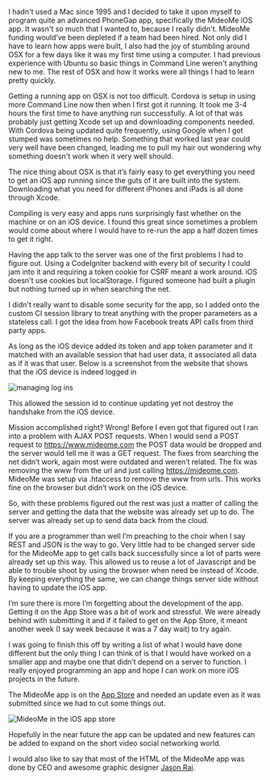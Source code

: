 
I hadn't used a Mac since 1995 and I decided to take it upon myself to program quite an advanced PhoneGap app, specifically the MideoMe iOS app.  It wasn't so much that I wanted to, because I really didn't.  MideoMe funding would’ve been depleted if a team had been hired.   Not only did I have to learn how apps were built, I also had the joy of stumbling around OSX for a few days like it was my first time using a computer.  I had previous experience with Ubuntu so basic things in Command Line weren't anything new to me.  The rest of OSX and how it works were all things I had to learn pretty quickly.

Getting a running app on OSX is not too difficult.  Cordova is setup in using more Command Line now then when I first got it running.  It took me 3-4 hours the first time to have anything run successfully.  A lot of that was probably just getting Xcode set up and downloading components needed.  With Cordova being updated quite frequently, using Google when I got stumped was sometimes no help.  Something that worked last year could very well have been changed, leading me to pull my hair out wondering why something doesn't work when it very well should.

The nice thing about OSX is that it’s fairly easy to get everything you need to get an iOS app running since the guts of it are built into the system.  Downloading what you need for different iPhones and iPads is all done through Xcode.

Compiling is very easy and apps runs surprisingly fast whether on the machine or on an iOS device.  I found this great since sometimes a problem would come about where I would have to re-run the app a half dozen times to get it right.

Having the app talk to the server was one of the first problems I had to figure out.  Using a CodeIgniter backend with every bit of security I could jam into it and requiring a token cookie for CSRF meant a work around.  iOS doesn't use cookies but localStorage.  I figured someone had built a plugin but nothing turned up in when searching the net.

I didn't really want to disable some security for the app, so I added onto the custom CI session library to treat anything with the proper parameters as a stateless call.  I got the idea from how Facebook treats API calls from third party apps.

As long as the iOS device added its token and app token parameter and it matched with an available session that had user data, it associated all data as if it was that user.  Below is a screenshot from the website that shows that the iOS device is indeed logged in

<img alt="managing log ins" src={currentLogInsImage.src} />

This allowed the session id to continue updating yet not destroy the handshake from the iOS device.

Mission accomplished right?  Wrong!  Before I even got that figured out I ran into a problem with AJAX POST requests.  When I would send a POST request to https://www.mideome.com the POST data would be dropped and the server would tell me it was a GET request.  The fixes from searching the net didn’t work, again most were outdated and weren’t related.  The fix was removing the www from the url and just calling https://mideome.com.  MideoMe was setup via .htaccess to remove the www from urls.  This works fine on the browser but didn’t work on the iOS device.

So, with these problems figured out the rest was just a matter of calling the server and getting the data that the website was already set up to do.  The server was already set up to send data back from the cloud.

If you are a programmer than well I’m preaching to the choir when I say REST and JSON is the way to go.  Very little had to be changed server side for the MideoMe app to get calls back successfully since a lot of parts were already set up this way.  This allowed us to reuse a lot of Javascript and be able to trouble shoot by using the browser when need be instead of Xcode.  By keeping everything the same, we can change things server side without having to update the iOS app.

I’m sure there is more I’m forgetting about the development of the app.  Getting it on the App Store was a bit of work and stressful.  We were already behind with submitting it and if it failed to get on the App Store, it meant another week (I say week because it was a 7 day wait) to try again.

I was going to finish this off by writing a list of what I would have done different but the only thing I can think of is that I would have worked on a smaller app and maybe one that didn’t depend on a server to function.  I really enjoyed programming an app and hope I can work on more iOS projects in the future.

The MideoMe app is on the [App Store](https://itunes.apple.com/us/app/id731024128) and needed an update even as it was submitted since we had to cut some things out.

<img alt="MideoMe in the iOS app store" src={onTheAppStoreImage.src} />

Hopefully in the near future the app can be updated and new features can be added to expand on the short video social networking world.

I would also like to say that most of the HTML of the MideoMe app was done by CEO and awesome graphic designer [Jason Rai](https://jasonrai.com/).
